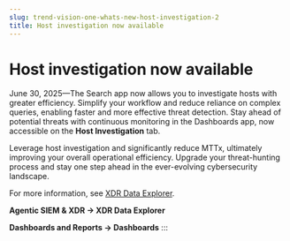 ```yaml
---
slug: trend-vision-one-whats-new-host-investigation-2
title: Host investigation now available
---
```

# Host investigation now available

June 30, 2025—The Search app now allows you to investigate hosts with greater efficiency. Simplify your workflow and reduce reliance on complex queries, enabling faster and more effective threat detection. Stay ahead of potential threats with continuous monitoring in the Dashboards app, now accessible on the **Host Investigation** tab.

Leverage host investigation and significantly reduce MTTx, ultimately improving your overall operational efficiency. Upgrade your threat-hunting process and stay one step ahead in the ever-evolving cybersecurity landscape.

For more information, see [XDR Data Explorer](search-app.mdx).

**Agentic SIEM & XDR → XDR Data Explorer**

**Dashboards and Reports → Dashboards**
:::

